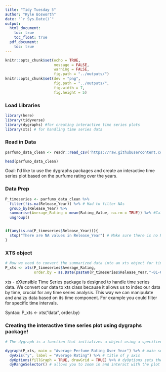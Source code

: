 ```yaml
---
title: "Tidy Tuesday 5"
author: "Kyle Bosworth"
date: "`r Sys.Date()`"
output:
  html_document:
    toc: true
    toc_float: true
  pdf_document:
    toc: true
---
```


```r
knitr::opts_chunk$set(echo = TRUE,
                      message = FALSE,
                      warning = FALSE,
                      fig.path = "../outputs/")
knitr::opts_chunk$set(dev = "png", 
                      fig.path = "../outputs/",
                      fig.width = 7,
                      fig.height = 5)
```

### Load Libraries
```r
library(here)
library(tidyverse)
library(dygraphs) #for creating interactive time series plots
library(xts) # for handling time series data
```

### Read in Data
```r
parfumo_data_clean <- readr::read_csv('https://raw.githubusercontent.com/rfordatascience/tidytuesday/main/data/2024/2024-12-10/parfumo_data_clean.csv')

head(parfumo_data_clean)
```

Goal: Iʻd like to use the dygraphs packages and create an interactive time series plot based on the purfume rating over the years. 

### Data Prep

```r
P_timeseries <- parfumo_data_clean %>%
  filter(!is.na(Release_Year)) %>% # Had to filter NAs
  group_by(Release_Year) %>% 
  summarise(Average_Rating = mean(Rating_Value, na.rm = TRUE)) %>% #Calculate average rating and removes NAs
  ungroup()


if(any(is.na(P_timeseries$Release_Year))){
  stop("There are NA values in Release_Year") # Make sure there is no NAs
}

```


### XTS object
```r

# Now we need to convert the summarized data into an xts object for time series plotting
P_xts <- xts(P_timeseries$Average_Rating,
             order.by = as.Date(paste0(P_timeseries$Release_Year,"-01-01")))

```
xts - eXtensible Time Series package is designed to handle time series data. We convert our data to xts class because it allows us to index our data by time, crucial for any time series analysis. This way we can manipulate and analzy data based on its time component. For example you could filter for specific time intervals. 

Syntax: P_xts <- xts("data", order.by)

### Creating the interactive time series plot using dygraphs package!
```r
# The dygraph is a function that initializes a object using a specified time series data, in this case the P_xts dataframe. 

dygraph(P_xts, main = "Average Perfume Rating Over Year") %>% # main sets the title
  dyAxis("y", label = "Average Rating") %>% # title of y axis
  dyOptions(fillGraph = TRUE, drawGrid = TRUE) %>% # dyOptions sets the global options for the plot, FillGraph = true - fills the underline of the graph, creating the area chart. drawGrid = True enables the on the graph. 
  dyRangeSelector() # allows you to zoom in and interact with the plot 

```



